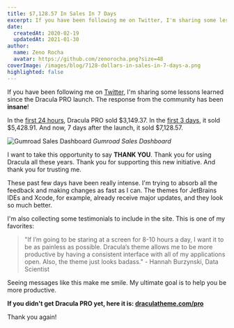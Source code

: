 ```yaml
---
title: $7,128.57 In Sales In 7 Days
excerpt: If you have been following me on Twitter, I'm sharing some lessons learned since the Dracula PRO launch. The response from the community has been insane!
date:
  createdAt: 2020-02-19
  updatedAt: 2021-01-30
author:
  name: Zeno Rocha
  avatar: https://github.com/zenorocha.png?size=48
coverImage: /images/blog/7128-dollars-in-sales-in-7-days-a.png
highlighted: false
---
```


If you have been following me on [Twitter](https://twitter.com/zenorocha), I'm sharing some lessons learned since the Dracula PRO launch. The response from the community has been **insane**!

In the [first 24 hours](https://twitter.com/zenorocha/status/1227622330731335686), Dracula PRO sold $3,149.37. In the [first 3 days](https://twitter.com/zenorocha/status/1228353130267475969), it sold $5,428.91. And now, 7 days after the launch, it sold $7,128.57.

![Gumroad Sales Dashboard](/images/blog/7128-dollars-in-sales-in-7-days-a.png)
_Gumroad Sales Dashboard_

I want to take this opportunity to say **THANK YOU**. Thank you for using Dracula all these years. Thank you for supporting this new initiative. And thank you for trusting me.

These past few days have been really intense. I'm trying to absorb all the feedback and making changes as fast as I can. The themes for JetBrains IDEs and Xcode, for example, already receive major updates, and they look so much better.

I'm also collecting some testimonials to include in the site. This is one of my favorites:

> "If I’m going to be staring at a screen for 8-10 hours a day, I want it to be as painless as possible. Dracula’s theme allows me to be more productive by having a consistent interface with all of my applications open. Also, the theme just looks badass." - Hannah Burzynski, Data Scientist

Seeing messages like this make me smile. My ultimate goal is to help you be more productive.

**If you didn't get Dracula PRO yet, here it is: [draculatheme.com/pro](/pro)**

Thank you again!
